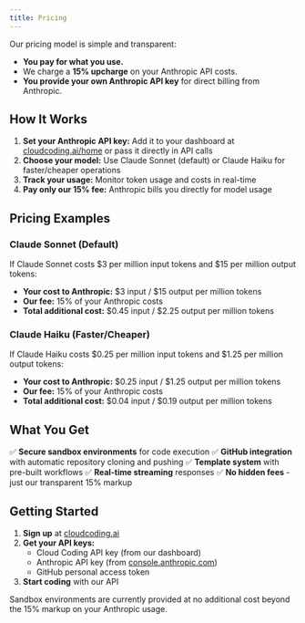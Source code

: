 ```yaml
---
title: Pricing
---
```


Our pricing model is simple and transparent:

- **You pay for what you use.**
- We charge a **15% upcharge** on your Anthropic API costs.
- **You provide your own Anthropic API key** for direct billing from Anthropic.

## How It Works

1. **Set your Anthropic API key:** Add it to your dashboard at [cloudcoding.ai/home](https://cloudcoding.ai/home) or pass it directly in API calls
2. **Choose your model:** Use Claude Sonnet (default) or Claude Haiku for faster/cheaper operations
3. **Track your usage:** Monitor token usage and costs in real-time
4. **Pay only our 15% fee:** Anthropic bills you directly for model usage

## Pricing Examples

### Claude Sonnet (Default)
If Claude Sonnet costs $3 per million input tokens and $15 per million output tokens:

- **Your cost to Anthropic:** $3 input / $15 output per million tokens
- **Our fee:** 15% of your Anthropic costs
- **Total additional cost:** $0.45 input / $2.25 output per million tokens

### Claude Haiku (Faster/Cheaper)
If Claude Haiku costs $0.25 per million input tokens and $1.25 per million output tokens:

- **Your cost to Anthropic:** $0.25 input / $1.25 output per million tokens
- **Our fee:** 15% of your Anthropic costs
- **Total additional cost:** $0.04 input / $0.19 output per million tokens

## What You Get

✅ **Secure sandbox environments** for code execution
✅ **GitHub integration** with automatic repository cloning and pushing
✅ **Template system** with pre-built workflows
✅ **Real-time streaming** responses
✅ **No hidden fees** - just our transparent 15% markup

## Getting Started

1. **Sign up** at [cloudcoding.ai](https://cloudcoding.ai)
2. **Get your API keys:**
   - Cloud Coding API key (from our dashboard)
   - Anthropic API key (from [console.anthropic.com](https://console.anthropic.com))
   - GitHub personal access token
3. **Start coding** with our API

<Note>
  Sandbox environments are currently provided at no additional cost beyond the 15% markup on your Anthropic usage.
</Note>
